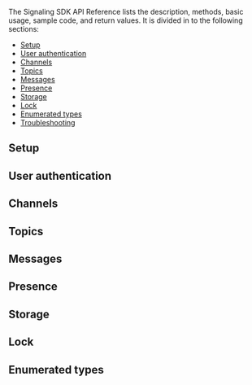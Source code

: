 <PlatformWrapper platform="web">

The Signaling SDK API Reference lists the description, methods, basic usage, sample code, and return values. It is divided in to the following sections:

* [Setup](#setup)
* [User authentication](#user-authentication)
* [Channels](#channels)
* [Topics](#topics)
* [Messages](#messages)
* [Presence](#presence)
* [Storage](#storage)
* [Lock](#lock)
* [Enumerated types](#enumerated-types)
* [Troubleshooting](#troubleshooting)

## Setup
<Configuration ag_platform='javascript' />

## User authentication
<UserAuthentication ag_platform='javascript' />

## Channels
<Channels ag_platform='javascript' />

## Topics
<Topics ag_platform='javascript' />

## Messages
<Messages ag_platform='javascript' />

## Presence
<Presence ag_platform='javascript' />

## Storage
<Storage ag_platform='javascript' />

## Lock
<Lock ag_platform='javascript' />

## Enumerated types
<Enums ag_platform='javascript' />

<Troubleshooting ag_platform='javascript' />

</PlatformWrapper>